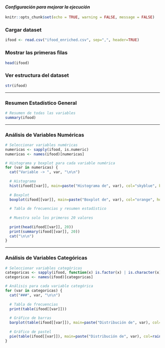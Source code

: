 #### *Configuración para mejorar la ejecución*
```r
knitr::opts_chunk$set(echo = TRUE, warning = FALSE, message = FALSE)
```

### Cargar dataset
```r
ifood <- read.csv("ifood_enriched.csv", sep=",", header=TRUE)
```
### Mostrar las primeras filas
```r
head(ifood)
```
### Ver estructura del dataset
```r
str(ifood)
```

---

### Resumen Estadístico General
```r
# Resumen de todas las variables
summary(ifood)
```

---

### Análisis de Variables Numéricas
```r
# Seleccionar variables numéricas
numericas <- sapply(ifood, is.numeric)
numericas <- names(ifood)[numericas]
```
```r
# Histograma y boxplot para cada variable numérica
for (var in numericas) {
  cat("Variable -> ", var, "\n\n")
  
  # Histograma
  hist(ifood[[var]], main=paste("Histograma de", var), col="skyblue", border="black")
  
  # Boxplot
  boxplot(ifood[[var]], main=paste("Boxplot de", var), col="orange", horizontal=TRUE)
  
  # Tabla de frecuencias y resumen estadístico
  
  # Muestra solo los primeros 20 valores
  
  print(head(ifood[[var]], 20))
  print(summary(ifood[[var]], 20))
  cat("\n\n")
}
```

---

### Análisis de Variables Categóricas
```r
# Seleccionar variables categóricas
categoricas <- sapply(ifood, function(x) is.factor(x) | is.character(x))
categoricas <- names(ifood)[categoricas]

# Análisis para cada variable categórica
for (var in categoricas) {
  cat("###", var, "\n\n")
  
  # Tabla de frecuencias
  print(table(ifood[[var]]))
  
  # Gráfico de barras
  barplot(table(ifood[[var]]), main=paste("Distribución de", var), col=rainbow(length(unique(ifood[[var]]))))
  
  # Gráfico de pastel
  pie(table(ifood[[var]]), main=paste("Distribución de", var), col=rainbow(length(unique(ifood[[var]]))))
}
```




